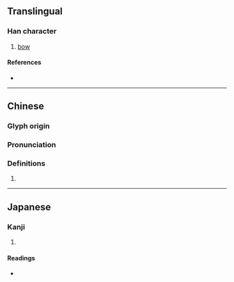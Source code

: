 {{character info/new}}
==Translingual==

===Han character===
{{Han char|rn=57|rad=弓|as=05|sn=8|four=12240|canj=NHPM|ids=⿰弓氐}}

# [[bow]]

====References====
* {{Han ref|kx=0357.280|dkj=09751|dj=0674.100|hdz=20993.050|uh=5F24|ud=24356|bh=CC73|bd=52339}}

----

==Chinese==
{{zh-forms}}

===Glyph origin===
{{Han etym}}

===Pronunciation===
{{zh-pron
|m=dǐ
|c=dai2
|mn=
|mc=y
|oc=y
|cat=
}}

===Definitions===
{{zh-hanzi}}

# {{rfdef|zh}}

----

==Japanese==

===Kanji===
{{ja-kanji|grade=|rs=弓05}}

# {{defn|lang=ja|sort=弓05}}

====Readings====
* {{ja-readings|on=[[てい]] (tei), [[たい]] (tai), [[てう]] (teu)|kun=}}